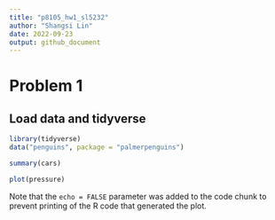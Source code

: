 ```yaml
---
title: "p8105_hw1_sl5232"
author: "Shangsi Lin"
date: 2022-09-23
output: github_document
---
```


# Problem 1
## Load data and tidyverse

```r
library(tidyverse)
data("penguins", package = "palmerpenguins")
```



```r
summary(cars)
```



```r
plot(pressure)
```

Note that the `echo = FALSE` parameter was added to the code chunk to prevent printing of the R code that generated the plot.
